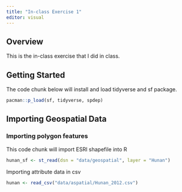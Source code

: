 ```yaml
---
title: "In-class Exercise 1"
editor: visual
---
```


## Overview

This is the in-class exercise that I did in class.

## Getting Started

The code chunk below will install and load tidyverse and sf package.

```r
pacman::p_load(sf, tidyverse, spdep)
```

## Importing Geospatial Data

### Importing polygon features

This code chunk will import ESRI shapefile into R

```r
hunan_sf <- st_read(dsn = "data/geospatial", layer = "Hunan")
```

Importing attribute data in csv

```r
hunan <- read_csv("data/aspatial/Hunan_2012.csv")
```
